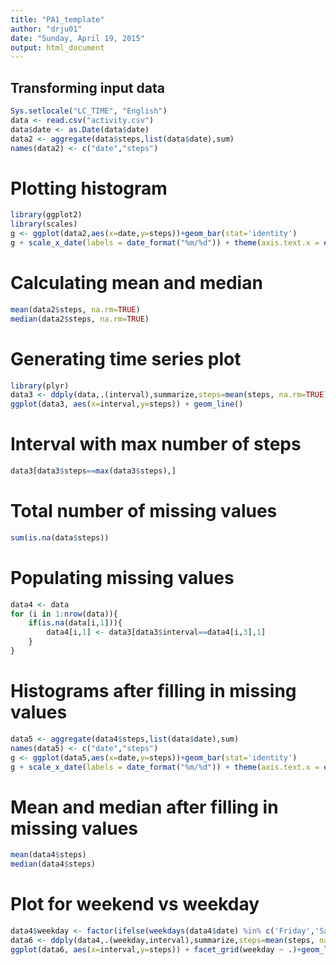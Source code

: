 ```yaml
---
title: "PA1_template"
author: "drju01"
date: "Sunday, April 19, 2015"
output: html_document
---
```


## Transforming input data

```r
Sys.setlocale("LC_TIME", "English")
data <- read.csv("activity.csv")
data$date <- as.Date(data$date)
data2 <- aggregate(data$steps,list(data$date),sum)
names(data2) <- c("date","steps")
```
  
  
# Plotting histogram
```r
library(ggplot2)
library(scales)
g <- ggplot(data2,aes(x=date,y=steps))+geom_bar(stat='identity')
g + scale_x_date(labels = date_format("%m/%d")) + theme(axis.text.x = element_text(angle=90))
```
  
  
# Calculating mean and median
```r
mean(data2$steps, na.rm=TRUE)
median(data2$steps, na.rm=TRUE)
```
    

# Generating time series plot
```r
library(plyr)
data3 <- ddply(data,.(interval),summarize,steps=mean(steps, na.rm=TRUE))
ggplot(data3, aes(x=interval,y=steps)) + geom_line()
```

# Interval with max number of steps
```r
data3[data3$steps==max(data3$steps),]
```

# Total number of missing values
```r
sum(is.na(data$steps))
```

# Populating missing values
```r

data4 <- data
for (i in 1:nrow(data)){ 
    if(is.na(data[i,1])){ 
        data4[i,1] <- data3[data3$interval==data4[i,3],1]
    } 
}
```

# Histograms after filling in missing values
```r
data5 <- aggregate(data4$steps,list(data$date),sum)
names(data5) <- c("date","steps")
g <- ggplot(data5,aes(x=date,y=steps))+geom_bar(stat='identity')
g + scale_x_date(labels = date_format("%m/%d")) + theme(axis.text.x = element_text(angle=90))
```

# Mean and median after filling in missing values
```r
mean(data4$steps)
median(data4$steps)
```

# Plot for weekend vs weekday
```r
data4$weekday <- factor(ifelse(weekdays(data4$date) %in% c('Friday','Saturday','Sunday'),"weekend","weekday"))
data6 <- ddply(data4,.(weekday,interval),summarize,steps=mean(steps, na.rm=TRUE))
ggplot(data6, aes(x=interval,y=steps)) + facet_grid(weekday ~ .)+geom_line()
```

